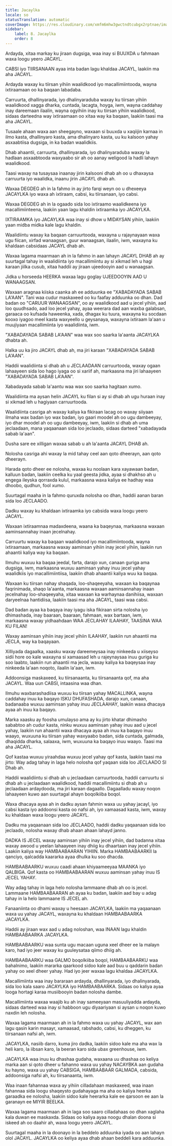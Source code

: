 ```yaml
---
title: Jacaylka
locale: so
statusTranslation: automatic
coverImage: https://res.cloudinary.com/xmfm6mhw3gwctndtcubgx2rptnae/image/upload/v1740337243/small_cover_educacion_fundamental_a051170f1c.webp
sidebar:
    label: 8. Jacaylka
    order: 8
---
```

Ardayda, xitaa markay ku jiraan dugsiga, waa inay si BUUXDA u fahmaan waxa loogu yeero JACAYL.

CABSI iyo TIIRSANAAN ayaa inta badan lagu khaldaa JACAYL, laakiin ma aha JACAYL.

Ardayda waxay ku tiirsan yihiin waalidkood iyo macallimiintooda, wayna ixtiraamaan oo ka baqaan labadaba.

Carruurta, dhallinyarada, iyo dhalinyaraduba waxay ku tiirsan yihiin waalidkood xagga dharka, cuntada, lacagta, hoyga, iwm, wayna caddahay inay dareemaan ilaalin, wayna ogyihiin inay ku tiirsan yihiin waalidkood, sidaas darteedna way ixtiraamaan oo xitaa way ka baqaan, laakiin taasi ma aha JACAYL.

Tusaale ahaan waxa aan sheegayno, waxaan si buuxda u xaqiijin karnaa in ilmo kasta, dhallinyaro kasta, ama dhalinyaro kasta, uu ku kalsoon yahay asxaabtiisa dugsiga, in ka badan waalidkiis.

Dhab ahaantii, carruurta, dhallinyarada, iyo dhalinyaraduba waxay la hadlaan asxaabtooda waxyaabo sir ah oo aanay weligood la hadli lahayn waalidkood.

Taasi waxay na tusaysaa inaanay jirin kalsooni dhab ah oo u dhaxaysa carruurta iyo waalidka, inaanu jirin JACAYL dhab ah.

Waxaa DEGDEG ah in la fahmo in ay jirto farqi weyn oo u dhexeeya JACAYLKA iyo waxa ah ixtiraam, cabsi, ku tiirsanaan, iyo cabsi.

Waxaa DEGDEG ah in la ogaado sida loo ixtiraamo waalidkeena iyo macallimiinteena, laakiin yaan lagu khaldin ixtiraamka iyo JACAYLKA.

IXTIRAAMKA iyo JACAYLKA waa inay si dhow u MIDAYSAN yihiin, laakiin yaan midba midka kale lagu khaldin.

Waalidiintu waxay ka baqaan carruurtooda, waxayna u rajaynayaan waxa ugu fiican, xirfad wanaagsan, guur wanaagsan, ilaalin, iwm, waxayna ku khaldaan cabsidaas JACAYL dhab ah.

Waxaa lagama maarmaan ah in la fahmo in aan lahayn JACAYL DHAB ah ay suurtagal tahay in waalidiinta iyo macallimiintu ay si xikmad leh u hagi karaan jiilka cusub, xitaa haddii ay jiraan ujeedooyin aad u wanaagsan.

Jidka u horseeda HEERKA waxaa lagu goglay UJEEDOOYIN AAD U WANAAGSAN.

Waxaan aragnaa kiiska caanka ah ee adduunka ee "XABADAYADA SABAB LA'AAN". Tani waa cudur maskaxeed oo ku faafay adduunka oo dhan. Dad badan oo "CARUUR WANAAGSAN", oo ay waalidkood aad u jecel yihiin, aad loo quudhsado, aad loo jecel yahay, ayaa weerara dad aan waxba galabsan, garaaca oo kufsada haweenka, xada, dhagax ku tuura, waxayna ku socdaan kooxo iyagoo meel kasta waxyeello u geysanaya, waxayna ixtiraam la'aan u muujiyaan macallimiinta iyo waalidiinta, iwm.

"XABADAYADA SABAB LA'AAN" waa wax soo saarka la'aanta JACAYLKA dhabta ah.

Halka uu ka jiro JACAYL dhab ah, ma jiri karaan "XABADAYADA SABAB LA'AAN".

Haddii waalidiinta si dhab ah u JECLAADAAN carruurtooda, waxay ogaan lahaayeen sida loo hago iyaga oo si xariif ah, markaasna ma jiri lahaayeen "XABADAYADA SABAB LA'AAN".

Xabadayada sabab la'aantu waa wax soo saarka hagitaan xumo.

Waalidiinta ma aysan helin JACAYL ku filan si ay si dhab ah ugu huraan inay si xikmad leh u hagiyaan carruurtooda.

Waalidiinta casriga ah waxay kaliya ka fikiraan lacag oo waxay siiyaan ilmaha wax badan iyo wax badan, iyo gaari moodel ah oo ugu dambeeyay, iyo dhar moodel ah oo ugu dambeeyay, iwm, laakiin si dhab ah uma jeclaadaan, mana yaqaanaan sida loo jeclaado, sidaas darteed "xabadayada sabab la'aan".

Dusha sare ee xilligan waxaa sabab u ah la'aanta JACAYL DHAB ah.

Nolosha casriga ahi waxay la mid tahay ceel aan qoto dheerayn, aan qoto dheerayn.

Harada qoto dheer ee nolosha, waxaa ku noolaan kara xayawaan badan, kalluun badan, laakiin ceelka ku yaal geesta jidka, ayaa si dhakhso ah u engega ileyska qorraxda kulul, markaasna waxa kaliya ee hadhay waa dhoobo, qudhun, fool xumo.

Suurtagal maaha in la fahmo quruxda nolosha oo dhan, haddii aanan baran sida loo JECLAADO.

Dadku waxay ku khaldaan ixtiraamka iyo cabsida waxa loogu yeero JACAYL.

Waxaan ixtiraamnaa madaxdeena, waana ka baqeynaa, markaasna waxaan aaminsannahay inaan jecelnahay.

Carruurtu waxay ka baqaan waalidkood iyo macallimiintooda, wayna ixtiraamaan, markaasna waxay aaminsan yihiin inay jecel yihiin, laakiin run ahaantii kaliya way ka baqaan.

Ilmuhu wuxuu ka baqaa jeedal, farta, darajo xun, canaan guriga ama dugsiga, iwm, markaasna wuxuu aaminsan yahay inuu jecel yahay waalidkiis iyo macallimiintiisa, laakiin dhab ahaantii kaliya wuu ka baqaa.

Waxaan ku tiirsan nahay shaqada, loo-shaqeeyaha, waxaan ka baqaynaa faqrinimada, shaqo la'aanta, markaasna waxaan aaminsannahay inaan jecelnahay loo-shaqeeyaha, xitaa waxaan ka warhaynaa danihiisa, waxaan daryeelnaa hantidiisa, laakiin taasi ma aha JACAYL, taasi waa cabsi.

Dad badan ayaa ka baqaya inay iyagu iska fikiraan sirta nolosha iyo dhimashada, inay baaraan, baaraan, fahmaan, wax bartaan, iwm, markaasna waxay yidhaahdaan WAA JECLAHAY ILAAHAY, TAASINA WAA KU FILAN!

Waxay aaminsan yihiin inay jecel yihiin ILAAHAY, laakiin run ahaantii ma JECLA, way ka baqayaan.

Xilliyada dagaalka, xaasku waxay dareemeysaa inay ninkeeda u xiiseyso sidii hore oo kale waxayna si xamaasad leh u rajeynaysaa inuu guriga ku soo laabto, laakiin run ahaantii ma jecla, waxay kaliya ka baqeysaa inay ninkeeda la'aan noqoto, ilaalin la'aan, iwm.

Addoonsiga maskaxeed, ku tiirsanaanta, ku tiirsanaanta qof, ma aha JACAYL. Waa uun CABSI, intaasina waa dhan.

Ilmuhu waxbarashadiisa wuxuu ku tiirsan yahay MACALLINKA, wayna caddahay inuu ka baqayo ISKU DHUFASHADA, darajo xun, canaan, badanaaba wuxuu aaminsan yahay inuu JECLAAHAY, laakiin waxa dhacaya ayaa ah inuu ka baqayo.

Marka xaasku ay foosha umulayso ama ay ku jirto khatar dhimasho sababtoo ah cudur kasta, ninku wuxuu aaminsan yahay inuu aad u jecel yahay, laakiin run ahaantii waxa dhacaya ayaa ah inuu ka baqayo inuu waayo, wuxuuna ku tiirsan yahay waxyaabo badan, sida cuntada, galmada, dhaqidda dharka, salaaxa, iwm, wuxuuna ka baqayo inuu waayo. Taasi ma aha JACAYL.

Qof kastaa wuxuu yiraahdaa wuxuu jecel yahay qof kasta, laakiin taasi ma jirto: Way adag tahay in laga helo nolosha qof yaqaan sida loo JECLAADO SI Dhab ah.

Haddii waalidiintu si dhab ah u jeclaadaan carruurtooda, haddii carruurtu si dhab ah u jeclaadaan waalidkood, haddii macallimiintu si dhab ah u jeclaadaan ardaydooda, ma jiri karaan dagaallo. Dagaalladu waxay noqon lahaayeen kuwo aan suurtagal ahayn boqolkiiba boqol.

Waxa dhacaya ayaa ah in dadku aysan fahmin waxa uu yahay jacayl, iyo cabsi kasta iyo addoonsi kasta oo nafsi ah, iyo xamaasad kasta, iwm, waxay ku khaldaan waxa loogu yeero JACAYL.

Dadku ma yaqaanaan sida loo JECLAADO, haddii dadku yaqaanaan sida loo jeclaado, nolosha waxay dhab ahaan ahaan lahayd janno.

DADKA IS JECEL waxay aaminsan yihiin inay jecel yihiin, dad badanna xitaa waxay awood u yeelan lahaayeen inay dhiig ku dhaartaan inay jecel yihiin. Laakiin kaliya way HAMBAABAARAN YIHIIN. Marka HAMBAABAARKII la qanciyo, qalcadda kaararka ayaa dhulka ku soo dhacda.

HAMBAABAARKU wuxuu caadi ahaan khiyaameeyaa MAANKA iyo QALBIGA. Qof kasta oo HAMBAABAARAN wuxuu aaminsan yahay inuu IS JECEL YAHAY.

Way adag tahay in laga helo nolosha lammaane dhab ah oo is jecel. Lammaane HAMBAABAARAN ah ayaa ku badan, laakiin aad bay u adag tahay in la helo lammaane IS JECEL ah.

Fanaaniinta oo dhami waxay u heesaan JACAYLKA, laakiin ma yaqaanaan waxa uu yahay JACAYL, waxayna ku khaldaan HAMBAABAARKA JACAYLKA.

Haddii ay jiraan wax aad u adag noloshan, waa INAAN lagu khaldin HAMBAABAARKA JACAYLKA.

HAMBAABAARKU waa sunta ugu macaan uguna xeel dheer ee la malayn karo, had iyo jeer waxay ku guuleysataa qiimo dhiig ah.

HAMBAABAARKU waa GALMO boqolkiiba boqol, HAMBAABAARKU waa bahalnimo, laakiin mararka qaarkood sidoo kale aad buu u qaddarin badan yahay oo xeel dheer yahay. Had iyo jeer waxaa lagu khaldaa JACAYLKA.

Macallimiinta waa inay bararaan ardayda, dhallinyarada, iyo dhalinyarada, sida loo kala saaro JACAYLKA iyo HAMBAABAARKA. Sidaas oo kaliya ayaa looga hortagi karaa musiibooyin badan nolosha dambe.

Macallimiinta waxaa waajib ku ah inay sameeyaan masuuliyadda ardayda, sidaas darteed waa inay si habboon ugu diyaariyaan si aysan u noqon kuwo naxdin leh nolosha.

Waxaa lagama maarmaan ah in la fahmo waxa uu yahay JACAYL, wax aan lagu qasin karin masayr, xamaasad, rabshado, cabsi, ku dheggen, ku tiirsanaan nafsi ah, iwm.

JACAYLKA, nasiib darro, kuma jiro dadka, laakiin sidoo kale ma aha wax la heli karo, la iibsan karo, la beeran karo sida ubax greenhouse, iwm.

JACAYLKA waa inuu ku dhashaa gudaha, waxaana uu dhashaa oo keliya marka aan si qoto dheer u fahanno waxa uu yahay NACAYBKA aan gudaha ku hayno, waxa uu yahay CABSIGA, HAMBAABAAR GALMADA, cabsida, addoonsiga nafsi ah, ku tiirsanaanta, iwm.

Waa inaan fahannaa waxa ay yihiin cilladahaan maskaxeed, waa inaan fahannaa sida loogu shaqeysto gudahayaga ma aha oo kaliya heerka garaadka ee nolosha, laakiin sidoo kale heerarka kale ee qarsoon ee aan la garanayn ee MIYIR BEELKA.

Waxaa lagama maarmaan ah in laga soo saaro cilladahaas oo dhan xaglaha kala duwan ee maskaxda. Sidaas oo kaliya ayaa noogu dhalan doona si iskeed ah oo daahir ah, waxa loogu yeero JACAYL.

Suurtagal maaha in la doonayo in la beddelo adduunka iyada oo aan lahayn olol JACAYL. JACAYLKA oo keliya ayaa dhab ahaan beddeli kara adduunka.

